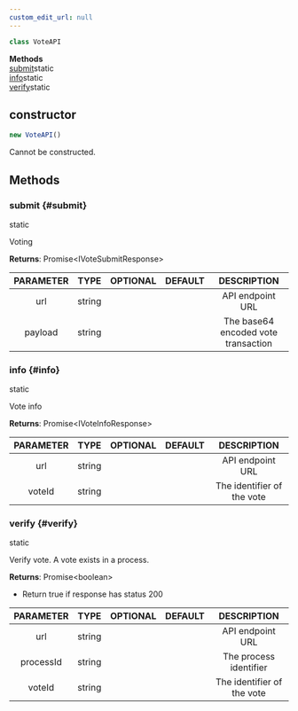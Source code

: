 ```yaml
---
custom_edit_url: null
---
```


```ts
class VoteAPI
```

<div>

</div>

<div className="container">
  <div className="row mb-2"><div className="col col--12"><strong>Methods</strong></div></div>
  <div className="row"><div className="col col--12"><a href="#submit">submit</a><span className="badge badge--info margin-left--sm">static</span><br/><a href="#info">info</a><span className="badge badge--info margin-left--sm">static</span><br/><a href="#verify">verify</a><span className="badge badge--info margin-left--sm">static</span></div></div>
</div>

## constructor
```ts
new VoteAPI()
```

<div>

</div>

Cannot be constructed.

## Methods
### submit {#submit}

<div>
  <span className="badge badge--info">static</span>
</div>

Voting

**Returns**: Promise&lt;IVoteSubmitResponse&gt;

|PARAMETER|TYPE|OPTIONAL|DEFAULT|DESCRIPTION|
|:---:|:---:|:---:|:---:|:---:|
|url|string|||API endpoint URL|
|payload|string|||The base64 encoded vote transaction|

### info {#info}

<div>
  <span className="badge badge--info">static</span>
</div>

Vote info

**Returns**: Promise&lt;IVoteInfoResponse&gt;

|PARAMETER|TYPE|OPTIONAL|DEFAULT|DESCRIPTION|
|:---:|:---:|:---:|:---:|:---:|
|url|string|||API endpoint URL|
|voteId|string|||The identifier of the vote|

### verify {#verify}

<div>
  <span className="badge badge--info">static</span>
</div>

Verify vote. A vote exists in a process.

**Returns**: Promise&lt;boolean&gt;
- Return true if response has status 200

|PARAMETER|TYPE|OPTIONAL|DEFAULT|DESCRIPTION|
|:---:|:---:|:---:|:---:|:---:|
|url|string|||API endpoint URL|
|processId|string|||The process identifier|
|voteId|string|||The identifier of the vote|

